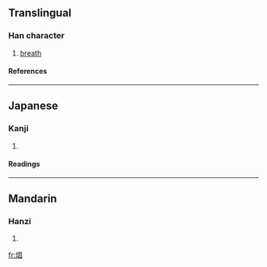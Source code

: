 ==Translingual==
===Han character===
{{Han char|rn=86|rad=火|as=08|sn=12|four=|canj=火日日 (FAA)}}
# [[breath]]
====References====
{{Han ref|kx=0675.191|dkj=19162|hdz=32209.050|uh=713B|ud=28987}}

----
==Japanese==
===Kanji===
{{ja-kanji|grade=|rs=火08}}
# {{defn|Japanese}} 
====Readings====
{{ja-readings|on=[[しょう]] (shō)|kun=}}

----
==Mandarin==
===Hanzi===
{{cmn-hanzi|pin=[[chàng]] ([[chang4]])|wg=ch'ang<sup>4</sup>}}
# {{defn|Mandarin}}

[[fr:焻]]